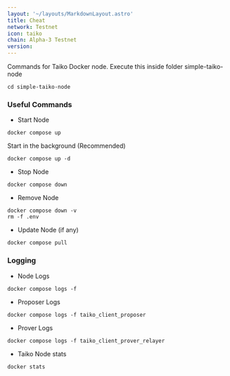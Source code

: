 ```yaml
---
layout: '~/layouts/MarkdownLayout.astro'
title: Cheat
network: Testnet
icon: taiko
chain: Alpha-3 Testnet
version: 
---
```


Commands for Taiko Docker node.
Execute this inside folder simple-taiko-node

```
cd simple-taiko-node
```

### Useful Commands

- Start Node
```
docker compose up
```
Start in the background (Recommended)
```
docker compose up -d
```

- Stop Node
```
docker compose down
```

- Remove Node 
```
docker compose down -v
rm -f .env
```

- Update Node (if any)
```
docker compose pull
```

### Logging

- Node Logs
```
docker compose logs -f
```

- Proposer Logs
```
docker compose logs -f taiko_client_proposer
```

- Prover Logs
```
docker compose logs -f taiko_client_prover_relayer
```

- Taiko Node stats
```
docker stats
```

